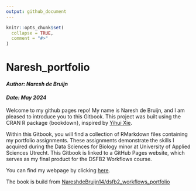 ```yaml
---
output: github_document
---
```


<!-- README.md is generated from README.Rmd. Please edit that file -->

```r
knitr::opts_chunk$set(
  collapse = TRUE,
  comment = "#>"
)
```

# Naresh_portfolio

#### ***Author: Naresh de Bruijn***
#### ***Date: May 2024***

<!-- badges: start -->
<!-- badges: end -->
Welcome to my github pages repo! My name is Naresh de Bruijn, and I am pleased to introduce you to this Gitbook. This project was built using the CRAN R package {bookdown}, inspired by [Yihui Xie](https://bookdown.org/yihui/bookdown/).

Within this Gitbook, you will find a collection of RMarkdown files containing my portfolio assignments. These assignments demonstrate the skills I acquired during the Data Sciences for Biology minor at University of Applied Sciences Utrecht. This Gitbook is linked to a GitHub Pages website, which serves as my final product for the DSFB2 Workflows course. 

You can find my webpage by clicking [here](https://nareshdebruijn14.github.io/Naresh_portfolio.github.io/).

The book is build from [NareshdeBruijn14/dsfb2_workflows_portfolio](https://github.com/NareshdeBruijn14/dsfb2_workflows_portfolio)

